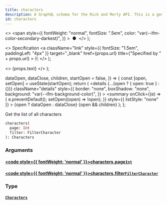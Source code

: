 ```yaml
---
title: characters
description: A GraphQL schema for the Rick and Morty API. This is a generated file.
id: characters
---
```


  <>
    <span
      style={{
        fontWeight: "normal",
        fontSize: ".5em",
        color: "var(--ifm-color-secondary-darkest)",
      }}
    >
      &nbsp;●&nbsp;
    </span>
  </>
);

  <>
    Specification
    <a
      className="link"
      style={{ fontSize: "1.5em", paddingLeft: "4px" }}
      target="_blank"
      href={props.url}
      title={"Specified by " + props.url}
    >
      ⎘
    </a>
  </>
);

  <>
    <span className={props.class}>{props.text}</span>
  </>
);


  dataOpen,
  dataClose,
  children,
  startOpen = false,
}) => {
  const [open, setOpen] = useState(startOpen);
  return (
    <details
      {...(open ? { open: true } : {})}
      className="details"
      style={{
        border: "none",
        boxShadow: "none",
        background: "var(--ifm-background-color)",
      }}
    >
      <summary
        onClick={(e) => {
          e.preventDefault();
          setOpen((open) => !open);
        }}
        style={{ listStyle: "none" }}
      >
        {open ? dataOpen : dataClose}
      </summary>
      {open && children}
    </details>
  );
};

Get the list of all characters

```graphql
characters(
  page: Int
  filter: FilterCharacter
): Characters
```

### Arguments

#### [<code style={{ fontWeight: 'normal' }}>characters.<b>page</b></code>](#)<Bullet />[`Int`](/schema/types/scalars/int.mdx) <Badge class="badge badge--secondary" text="scalar"/>

#### [<code style={{ fontWeight: 'normal' }}>characters.<b>filter</b></code>](#)<Bullet />[`FilterCharacter`](/schema/types/inputs/filter-character.mdx) <Badge class="badge badge--secondary" text="input"/>

### Type

#### [`Characters`](/schema/types/objects/characters.mdx) <Badge class="badge badge--secondary" text="object"/>
